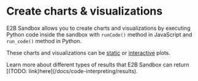 # Create charts & visualizations
E2B Sandbox allows you to create charts and visualizations by executing Python code inside the sandbox with `runCode()` method in JavaScript and `run_code()` method in Python.

These charts and visualizations can be [static](/docs/code-interpreting/create-charts-visualizations/static-charts) or [interactive](/docs/code-interpreting/create-charts-visualizations/interactive-charts) plots.

<Note>
Learn more about different types of results that E2B Sandbox can return [(TODO: link)here](/docs/code-interpreting/results).
</Note>

